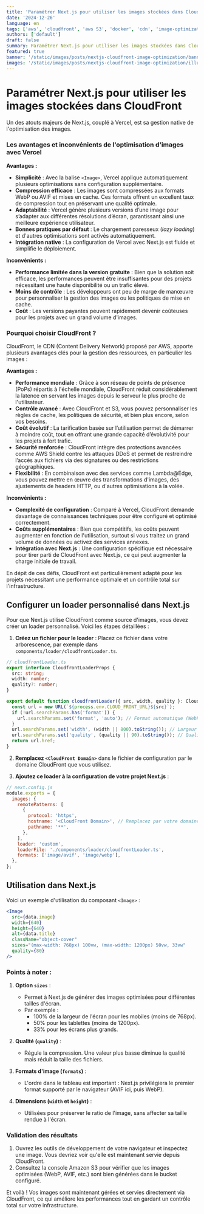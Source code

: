 ```yaml
---
title: 'Paramétrer Next.js pour utiliser les images stockées dans CloudFront'
date: '2024-12-26'
language: en
tags: ['aws', 'cloudfront', 'aws S3', 'docker', 'cdn', 'image-optimization', 'lambda']
authors: ['default']
draft: false
summary: Paramétrer Next.js pour utiliser les images stockées dans CloudFront
featured: true
banner: '/static/images/posts/nextjs-cloudfront-image-optimization/banner-nextjs-cloudfront-image-optimization-01.png'
images: '/static/images/posts/nextjs-cloudfront-image-optimization/illustration-nextjs-cloudfront-image-optimization-01.png'
---
```


<FancyBoxImage 
  src="/static/images/posts/nextjs-cloudfront-image-optimization/illustration-nextjs-cloudfront-image-optimization-01.png" 
  alt="Banner" 
  width={3072}
  height={1536}     
  priority
  loading="eager"    
/>

# Paramétrer Next.js pour utiliser les images stockées dans CloudFront

Un des atouts majeurs de Next.js, couplé à Vercel, est sa gestion native de l'optimisation des images.

### Les avantages et inconvénients de l'optimisation d'images avec Vercel

**Avantages :**

- **Simplicité** : Avec la balise `<Image>`, Vercel applique automatiquement plusieurs optimisations sans configuration supplémentaire.
- **Compression efficace** : Les images sont compressées aux formats WebP ou AVIF et mises en cache. Ces formats offrent un excellent taux de compression tout en préservant une qualité optimale.
- **Adaptabilité** : Vercel génère plusieurs versions d’une image pour s’adapter aux différentes résolutions d’écran, garantissant ainsi une meilleure expérience utilisateur.
- **Bonnes pratiques par défaut** : Le chargement paresseux (*lazy loading*) et d'autres optimisations sont activés automatiquement.
- **Intégration native** : La configuration de Vercel avec Next.js est fluide et simplifie le déploiement.

**Inconvénients :**

- **Performance limitée dans la version gratuite** : Bien que la solution soit efficace, les performances peuvent être insuffisantes pour des projets nécessitant une haute disponibilité ou un trafic élevé.
- **Moins de contrôle** : Les développeurs ont peu de marge de manœuvre pour personnaliser la gestion des images ou les politiques de mise en cache.
- **Coût** : Les versions payantes peuvent rapidement devenir coûteuses pour les projets avec un grand volume d'images.

### Pourquoi choisir CloudFront ?

CloudFront, le CDN (Content Delivery Network) proposé par AWS, apporte plusieurs avantages clés pour la gestion des ressources, en particulier les images :

**Avantages :**

- **Performance mondiale** : Grâce à son réseau de points de présence (PoPs) répartis à l'échelle mondiale, CloudFront réduit considérablement la latence en servant les images depuis le serveur le plus proche de l'utilisateur.
- **Contrôle avancé** : Avec CloudFront et S3, vous pouvez personnaliser les règles de cache, les politiques de sécurité, et bien plus encore, selon vos besoins.
- **Coût évolutif** : La tarification basée sur l’utilisation permet de démarrer à moindre coût, tout en offrant une grande capacité d’évolutivité pour les projets à fort trafic.
- **Sécurité renforcée** : CloudFront intègre des protections avancées comme AWS Shield contre les attaques DDoS et permet de restreindre l’accès aux fichiers via des signatures ou des restrictions géographiques.
- **Flexibilité** : En combinaison avec des services comme Lambda@Edge, vous pouvez mettre en œuvre des transformations d'images, des ajustements de headers HTTP, ou d'autres optimisations à la volée.

**Inconvénients :**

- **Complexité de configuration** : Comparé à Vercel, CloudFront demande davantage de connaissances techniques pour être configuré et optimisé correctement.
- **Coûts supplémentaires** : Bien que compétitifs, les coûts peuvent augmenter en fonction de l'utilisation, surtout si vous traitez un grand volume de données ou activez des services annexes.
- **Intégration avec Next.js** : Une configuration spécifique est nécessaire pour tirer parti de CloudFront avec Next.js, ce qui peut augmenter la charge initiale de travail.

En dépit de ces défis, CloudFront est particulièrement adapté pour les projets nécessitant une performance optimale et un contrôle total sur l'infrastructure.

## Configurer un loader personnalisé dans Next.js

Pour que Next.js utilise CloudFront comme source d'images, vous devez créer un loader personnalisé. Voici les étapes détaillées :

1. **Créez un fichier pour le loader** : Placez ce fichier dans votre arborescence, par exemple dans `components/loader/cloudfrontLoader.ts`.

```typescript
// cloudfrontLoader.ts
export interface CloudfrontLoaderProps {
  src: string;
  width: number;
  quality?: number;
}

export default function cloudfrontLoader({ src, width, quality }: CloudfrontLoaderProps): string {
  const url = new URL(`${process.env.CLOUD_FRONT_URL}${src}`);
  if (!url.searchParams.has('format')) {
    url.searchParams.set('format', 'auto'); // Format automatique (WebP, PNG, etc.)
  }
  url.searchParams.set('width', (width || 800).toString()); // Largeur par défaut
  url.searchParams.set('quality', (quality || 90).toString()); // Qualité par défaut
  return url.href;
}
```

2. **Remplacez `<CloudFront Domain>`** dans le fichier de configuration par le domaine CloudFront que vous utilisez.

3. **Ajoutez ce loader à la configuration de votre projet Next.js** :

```javascript
// next.config.js
module.exports = {
  images: {
    remotePatterns: [
      {
        protocol: 'https',
        hostname: '<CloudFront Domain>', // Remplacez par votre domaine CloudFront
        pathname: '**',
      },
    ],
    loader: 'custom',
    loaderFile: './components/loader/cloudfrontLoader.ts',
    formats: ['image/avif', 'image/webp'],
  },
};
```

## Utilisation dans Next.js

Voici un exemple d'utilisation du composant `<Image>` :

```jsx
<Image
  src={data.image}
  width={640}
  height={640}
  alt={data.title}
  className="object-cover"
  sizes="(max-width: 768px) 100vw, (max-width: 1200px) 50vw, 33vw"
  quality={80}
/>
```

### Points à noter :

1. **Option `sizes`** : 
   - Permet à Next.js de générer des images optimisées pour différentes tailles d'écran.
   - Par exemple :
     - 100% de la largeur de l'écran pour les mobiles (moins de 768px).
     - 50% pour les tablettes (moins de 1200px).
     - 33% pour les écrans plus grands.

2. **Qualité (`quality`)** : 
   - Régule la compression. Une valeur plus basse diminue la qualité mais réduit la taille des fichiers.

3. **Formats d'image (`formats`)** : 
   - L'ordre dans le tableau est important : Next.js privilégiera le premier format supporté par le navigateur (AVIF ici, puis WebP).

4. **Dimensions (`width` et `height`)** : 
   - Utilisées pour préserver le ratio de l'image, sans affecter sa taille rendue à l'écran.

### Validation des résultats

1. Ouvrez les outils de développement de votre navigateur et inspectez une image. Vous devriez voir qu'elle est maintenant servie depuis CloudFront.
2. Consultez la console Amazon S3 pour vérifier que les images optimisées (WebP, AVIF, etc.) sont bien générées dans le bucket configuré.

Et voilà ! Vos images sont maintenant gérées et servies directement via CloudFront, ce qui améliore les performances tout en gardant un contrôle total sur votre infrastructure.

